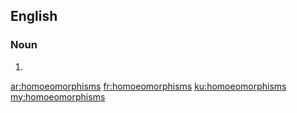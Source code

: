 ==English==

===Noun===
{{head|en|plural}}

# {{plural of|homoeomorphism|lang=en}}

[[ar:homoeomorphisms]]
[[fr:homoeomorphisms]]
[[ku:homoeomorphisms]]
[[my:homoeomorphisms]]